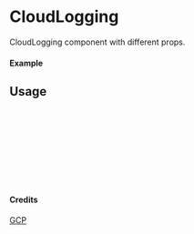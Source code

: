 
<Meta of={CloudLogging} title="GCP/CloudLogging" />

# CloudLogging

CloudLogging component with different props.

#### Example

<Canvas of={CloudLogging.Primary} />

## Usage

```ts
import { CloudLogging } from "yadl-ui";

const Example = () => {
  return (
      <CloudLogging />
  );
};

export default Example;
```

#### Credits
[GCP](https://cloud.google.com/icons)
